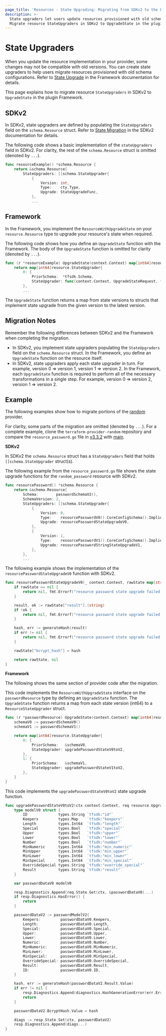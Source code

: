 ```yaml
---
page_title: 'Resources - State Upgrading: Migrating from SDKv2 to the Framework'
description: >-
  State upgraders let users update resources provisioned with old schema configurations.
  Migrate resource StateUpgraders in SDKv2 to UpgradeState in the plugin Framework.
---
```


# State Upgraders

When you update the resource implementation in your provider, some changes may not be compatible with old versions. You
can create state upgraders to help users migrate resources provisioned with old schema configurations. Refer to
[State Upgrade](/plugin/framework/resources/state-upgrade) in the Framework documentation for details.

This page explains how to migrate resource `StateUpgraders` in SDKv2 to `UpgradeState` in the plugin Framework.

## SDKv2

In SDKv2, state upgraders are defined by populating the `StateUpgraders` field on the `schema.Resource` struct. Refer
to [State Migration](/plugin/sdkv2/resources/state-migration) in the SDKv2 documentation for details.

The following code shows a basic implementation of the `stateUpgraders` field in SDKv2. For clarity, the rest of the
`schema.Resource` struct is omitted (denoted by `...`).

```go
func resourceExample() *schema.Resource {
	return &schema.Resource{
		StateUpgraders: []schema.StateUpgrader{
			{
				Version: int,
				Type:    cty.Type,
				Upgrade: StateUpgradeFunc,
			},
			...
```

## Framework

In the Framework, you implement the `ResourceWithUpgradeState` on your `resource.Resource` type to upgrade your
resource's state when required.

The following code shows how you define an `UpgradeState` function with the Framework. The body of the `UpgradeState`
function is omitted for clarity (denoted by `...`).

```go
func (r *resourceExample) UpgradeState(context.Context) map[int64]resource.StateUpgrader {
	return map[int64]resource.StateUpgrader{
		0: {
			PriorSchema:  *tfsdk.Schema,
			StateUpgrader: func(context.Context, UpgradeStateRequest, *UpgradeStateResponse),
		},
		...
```

The `UpgradeState` function returns a map from state versions to structs that implement state upgrade from the given
version to the latest version.

## Migration Notes

Remember the following differences between SDKv2 and the Framework when completing the migration.

- In SDKv2, you implement state upgraders populating the `StateUpgraders` field on the `schema.Resource` struct. In the
Framework, you define an `UpgradeState` function on the resource itself.
- In SDKv2, state upgraders apply each state upgrader in turn. For example, version 0 => version 1, version 1 =>
version 2. In the Framework, each `UpgradeState` function is required to perform all of the necessary transformations in
a single step. For example, version 0 => version 2, version 1 => version 2.

## Example

The following examples show how to migrate portions of the
[random](https://github.com/hashicorp/terraform-provider-random) provider.

For clarity, some parts of the migration are omitted (denoted by `...`). For a complete example, clone the
`terraform-provider-random` repository and compare the `resource_password.go` file in
[v3.3.2](https://github.com/hashicorp/terraform-provider-random/blob/v3.3.2/internal/provider/resource_password.go)
with [main](https://github.com/hashicorp/terraform-provider-random/blob/main/internal/provider/resource_password.go).

**SDKv2**

In SDKv2 the `schema.Resource` struct has a `StateUpgraders` field that holds `[]schema.StateUpgrader` struct(s).

The following example from the `resource_password.go` file shows the state upgrade functions for the `random_password`
resource with SDKv2.

```go
func resourcePassword() *schema.Resource {
	return &schema.Resource{
		Schema:        passwordSchemaV2(),
		SchemaVersion: 2,
		StateUpgraders: []schema.StateUpgrader{
			{
				Version: 0,
				Type:    resourcePasswordV0().CoreConfigSchema().ImpliedType(),
				Upgrade: resourcePasswordStateUpgradeV0,
			},
			{
				Version: 1,
				Type:    resourcePasswordV1().CoreConfigSchema().ImpliedType(),
				Upgrade: resourcePasswordStringStateUpgradeV1,
			},
		},
		...
```

The following example shows the implementation of the `resourcePasswordStateUpgradeV0` function with SDKv2.

```go
func resourcePasswordStateUpgradeV0(_ context.Context, rawState map[string]interface{}, _ interface{}) (map[string]interface{}, error) {
	if rawState == nil {
		return nil, fmt.Errorf("resource password state upgrade failed, state is nil")
	}

	result, ok := rawState["result"].(string)
	if !ok {
		return nil, fmt.Errorf("resource password state upgrade failed, result is not a string: %T", rawState["result"])
	}

	hash, err := generateHash(result)
	if err != nil {
		return nil, fmt.Errorf("resource password state upgrade failed, generate hash error: %w", err)
	}

	rawState["bcrypt_hash"] = hash

	return rawState, nil
}
```

**Framework**

The following shows the same section of provider code after the migration.

This code implements the `ResourceWithUpgradeState` interface on the `passwordResource` type by defining an
`UpgradeState` function. The `UpgradeState` function returns a map from each state version (int64) to a
`ResourceStateUpgrader` struct.

```go
func (r *passwordResource) UpgradeState(context.Context) map[int64]resource.StateUpgrader {
	schemaV0 := passwordSchemaV0()
	schemaV1 := passwordSchemaV1()

	return map[int64]resource.StateUpgrader{
		0: {
			PriorSchema:   &schemaV0,
			StateUpgrader: upgradePasswordStateV0toV2,
		},
		1: {
			PriorSchema:   &schemaV1,
			StateUpgrader: upgradePasswordStateV1toV2,
		},
	}
}
```

This code implements the `upgradePasswordStateV0toV2` state upgrade function.

```go
func upgradePasswordStateV0toV2(ctx context.Context, req resource.UpgradeStateRequest, resp *resource.UpgradeStateResponse) {
	type modelV0 struct {
		ID              types.String `tfsdk:"id"`
		Keepers         types.Map    `tfsdk:"keepers"`
		Length          types.Int64  `tfsdk:"length"`
		Special         types.Bool   `tfsdk:"special"`
		Upper           types.Bool   `tfsdk:"upper"`
		Lower           types.Bool   `tfsdk:"lower"`
		Number          types.Bool   `tfsdk:"number"`
		MinNumeric      types.Int64  `tfsdk:"min_numeric"`
		MinUpper        types.Int64  `tfsdk:"min_upper"`
		MinLower        types.Int64  `tfsdk:"min_lower"`
		MinSpecial      types.Int64  `tfsdk:"min_special"`
		OverrideSpecial types.String `tfsdk:"override_special"`
		Result          types.String `tfsdk:"result"`
	}

	var passwordDataV0 modelV0

	resp.Diagnostics.Append(req.State.Get(ctx, &passwordDataV0)...)
	if resp.Diagnostics.HasError() {
		return
	}

	passwordDataV2 := passwordModelV2{
		Keepers:         passwordDataV0.Keepers,
		Length:          passwordDataV0.Length,
		Special:         passwordDataV0.Special,
		Upper:           passwordDataV0.Upper,
		Lower:           passwordDataV0.Lower,
		Numeric:         passwordDataV0.Number,
		MinNumeric:      passwordDataV0.MinNumeric,
		MinLower:        passwordDataV0.MinLower,
		MinSpecial:      passwordDataV0.MinSpecial,
		OverrideSpecial: passwordDataV0.OverrideSpecial,
		Result:          passwordDataV0.Result,
		ID:              passwordDataV0.ID,
	}

	hash, err := generateHash(passwordDataV2.Result.Value)
	if err != nil {
		resp.Diagnostics.Append(diagnostics.HashGenerationError(err.Error())...)
		return
	}

	passwordDataV2.BcryptHash.Value = hash

	diags := resp.State.Set(ctx, passwordDataV2)
	resp.Diagnostics.Append(diags...)
}
```
